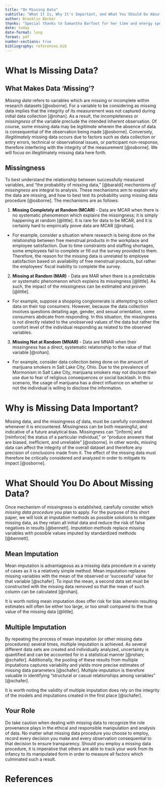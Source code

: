 ```yaml
---
title: "On Missing Data"
subtitle: "What It Is, Why It's Important, and What You Should Do About It"
author: Brooklin Becker
thanks: "Special thanks to Samantha Barfoot for her time and energy spent peer-editing this paper."
date: today
date-format: long
format: pdf
number-sections: true
bibliography: references.bib
---
```




# What Is Missing Data?
 
## What Makes Data ‘Missing’?
*Missing data* refers to variables which are missing or incomplete within research datasets [@osborne]. For a variable to be considering as missing data implies that the integrity of its measurement was not captured during initial data collection [@rohan]. As a result, the incompleteness or *missingness* of the variable preclude the intended inherent observation. Of course, some missing data may be *legitimate* wherein the absence of data is consequential of the observation being made [@osborne]. Conversely, *illegitimately* missing data occurs due to factors such as data collection or entry errors, technical or observational issues, or participant non-response, therefore interfering with the integrity of the measurement [@osborne]. We will focus on illegitimately missing data here forth.
 
## Missingness
To best understand the relationship between successfully measured variables, and “the probability of missing data,” [@baraldi] *mechanisms of missingness* are integral to analysis. These mechanisms aim to explain why the data are missing, and how to best test its probability using missing data procedure [@osborne]. The mechanisms are as follows:
 
1. **Missing Completely at Random (MCAR)** - Data are MCAR when there is no systematic phenomenon which explains the missingness; it is simply happening at random [@little]. It is rare for data to be MCAR, and it is certainly hard to empirically prove data are MCAR [@rohan].
+ For example, consider a situation where research is being done on the relationship between free menstrual products in the workplace and employee satisfaction. Due to time constraints and staffing shortages, some employees fail to complete or fill out the survey provided to them. Therefore, the reason for the missing data is unrelated to employee satisfaction based on availability of free menstrual products, but rather the employees' fiscal inability to complete the survey.
2. **Missing at Random (MAR)** - Data are MAR when there is a predictable or systematic phenomenon which explains its missingness [@little]. As such, the impact of the missingness can be estimated and proven [@little].
+ For example, suppose a shopping conglomerate is attempting to collect data on their top consumers. However, because the data collection involves questions detailing age, gender, and sexual orientation, some consumers abdicate from responding. In this situation, the missingness is not directly related to the unobserved values of the data but rather the comfort level of the individual responding as related to the observed variables.
3. **Missing Not at Random (MNAR)** - Data are MNAR when their missingness has a direct, systematic relationship to the value of that variable [@rohan].
+ For example, consider data collection being done on the amount of marijuana smokers in Salt Lake City, Ohio. Due to the prevalence of Mormonism in Salt Lake City, marijuana smokers may not disclose their use due to fear of religious consequences or social backlash. In this scenario, the usage of marijuana has a direct influence on whether or not the individual is willing to disclose the information.
 
# Why is Missing Data Important?
 
Missing data, and the missingness *of* data, must be carefully considered whenever it is encountered. Missingness can be both meaningful, and indicative of a future analytical bias. Missingness can “[inform] and [reinforce] the status of a particular individual,” or “produce answers that are biased, inefficient, and unreliable” [@osborne]. In other words, missing data can affect the integrity of the overall dataset and therefore any precision of conclusions made from it. The effect of the missing data must therefore be critically considered and analyzed in order to mitigate its impact [@osborne].
 
# What Should You Do About Missing Data?
 
Once mechanism of missingness is established, carefully consider which *missing data procedure* you plan to apply. For the purpose of this short paper, we will look at imputation methods as possible solutions to mitigate missing data, as they retain all initial data and reduce the risk of false negatives in results [@bennett]. *Imputation methods* replace missing variables with possible values imputed by standardized methods [@bennett].
 
## Mean Imputation
 
Mean imputation is advantageous as a missing data procedure in a variety of cases as it is a relatively simple method. Mean imputation replaces missing variables with the mean of the observed or 'successful' value for that variable [@schafer]. To input the mean, a second data set must be constructed with the missing data removed so that the mean of such column can be calculated [@rohan].
 
It is worth noting mean imputation does offer risk for bias wherein resulting estimates will often be either too large, or too small compared to the true value of the missing data [@little].
 
## Multiple Imputation
 
By repeating the process of mean imputation (or other missing data procedures) several times, multiple imputation is achieved. As several different data sets are created and individually analyzed, uncertainty is quantified and can be accounted for in a statistical manner [@rohan; @schafer]. Additionally, the pooling of these results from multiple imputations captures variability and yields more precise estimates of missing data parameters [@schafer]. Multiple imputation is therefore valuable in identifying "structural or casual relationships among variables" [@schafer].
 
It is worth noting the validity of multiple imputation does rely on the integrity of the models and imputations created in the first place [@schafer].

## Your Role
Do take caution when dealing with missing data to recognize the role provenance plays in the ethical and responsible manipulation and analysis of data. No matter what missing data procedure you choose to employ, record every decision you make and every observation consequential to that decision to ensure transparency. Should you employ a missing data procedure, it is imperative that others are able to track your work from its infancy to its manipulated form in order to measure all factors which culminated such a result.   

\newpage


# References


